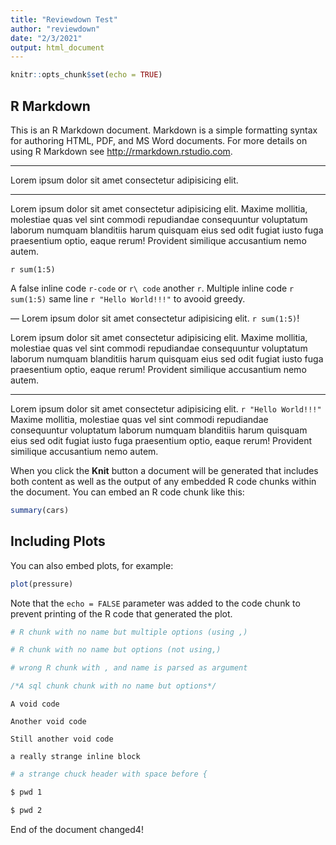 ```yaml
---
title: "Reviewdown Test"
author: "reviewdown"
date: "2/3/2021"
output: html_document
---
```


```r
knitr::opts_chunk$set(echo = TRUE)
```

## R Markdown

This is an R Markdown document. Markdown is a simple formatting syntax for authoring HTML, PDF, and MS Word documents. For more details on using R Markdown see <http://rmarkdown.rstudio.com>.

---

Lorem ipsum dolor sit amet consectetur adipisicing elit.

---

Lorem ipsum dolor sit amet consectetur adipisicing elit. Maxime mollitia,
molestiae quas vel sint commodi repudiandae consequuntur voluptatum laborum
numquam blanditiis harum quisquam eius sed odit fugiat iusto fuga praesentium
optio, eaque rerum! Provident similique accusantium nemo autem.

`r sum(1:5)`

A false inline code `r-code` or `r\ code` another `r `. Multiple inline code `r sum(1:5)` same line `r "Hello World!!!"` to avooid greedy.

--- Lorem ipsum dolor sit amet consectetur adipisicing elit. `r sum(1:5)`!

Lorem ipsum dolor sit amet consectetur adipisicing elit. Maxime mollitia, molestiae quas vel sint commodi repudiandae consequuntur voluptatum laborum numquam blanditiis harum quisquam eius sed odit fugiat iusto fuga praesentium optio, eaque rerum! Provident similique accusantium nemo autem.

---

Lorem ipsum dolor sit amet consectetur adipisicing elit. `r "Hello World!!!"` Maxime mollitia, molestiae quas vel sint commodi repudiandae consequuntur voluptatum laborum numquam blanditiis harum quisquam eius sed odit fugiat iusto fuga praesentium optio, eaque rerum! Provident similique accusantium nemo autem.

When you click the **Knit** button a document will be generated that includes both content as well as the output of any embedded R code chunks within the document. You can embed an R code chunk like this:

```r
summary(cars)
```

## Including Plots

You can also embed plots, for example:

```r
plot(pressure)
```

Note that the `echo = FALSE` parameter was added to the code chunk to prevent printing of the R code that generated the plot.

```r
# R chunk with no name but multiple options (using ,)
```

```r
# R chunk with no name but options (not using,)
```

```r
# wrong R chunk with , and name is parsed as argument
```

```sql
/*A sql chunk chunk with no name but options*/
```

```eval
A void code
```

```{}
Another void code
```

```
Still another void code
```

```a really strange inline block ```

``` r
# a strange chuck header with space before {
```

``` bash
$ pwd 1
```

``` bash
$ pwd 2
```

End of the document changed4!
